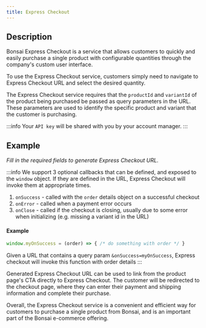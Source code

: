 ```yaml
---
title: Express Checkout
---
```


## Description

Bonsai Express Checkout is a service that allows customers to quickly and easily purchase a single product with configurable quantities through the company's custom user interface.

To use the Express Checkout service, customers simply need to navigate to Express Checkout URL and select the desired quantity.

The Express Checkout service requires that the `productId` and `variantId` of the product being purchased be passed as query parameters in the URL. These parameters are used to identify the specific product and variant that the customer is purchasing.

:::info
Your `API key` will be shared with you by your account manager.
:::

## Example

_Fill in the required fields to generate Express Checkout URL._


<ExpressCheckoutUrl />


:::info
We support 3 optional callbacks that can be defined, and exposed to the `window` object. If they are defined in the URL, Express Checkout will invoke them at appropriate times.

1. `onSuccess` - called with the `order` details object on a successful checkout
2. `onError` - called when a payment error occurs
3. `onClose` - called if the checkout is closing, usually due to some error when initializing (e.g. missing a variant id in the URL)


#### Example

```js
window.myOnSuccess = (order) => { /* do something with order */ }
```

Given a URL that contains a query param `&onSuccess=myOnSuccess`, Express checkout will invoke this function with order details
:::

Generated Express Checkout URL can be used to link from the product page's CTA directly to Express Checkout. The customer will be redirected to the checkout page, where they can enter their payment and shipping information and complete their purchase.

Overall, the Express Checkout service is a convenient and efficient way for customers to purchase a single product from Bonsai, and is an important part of the Bonsai e-commerce offering.


